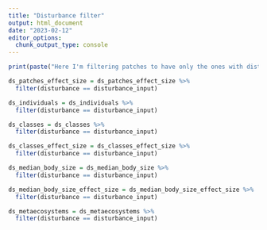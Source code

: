 ```yaml
---
title: "Disturbance filter"
output: html_document
date: "2023-02-12"
editor_options: 
  chunk_output_type: console
---
```


```r
print(paste("Here I'm filtering patches to have only the ones with disturbance", disturbance_input))

ds_patches_effect_size = ds_patches_effect_size %>%
  filter(disturbance == disturbance_input)

ds_individuals = ds_individuals %>%
  filter(disturbance == disturbance_input)

ds_classes = ds_classes %>%
  filter(disturbance == disturbance_input)

ds_classes_effect_size = ds_classes_effect_size %>%
  filter(disturbance == disturbance_input)

ds_median_body_size = ds_median_body_size %>%
  filter(disturbance == disturbance_input)

ds_median_body_size_effect_size = ds_median_body_size_effect_size %>%
  filter(disturbance == disturbance_input)

ds_metaecosystems = ds_metaecosystems %>%
  filter(disturbance == disturbance_input)
```